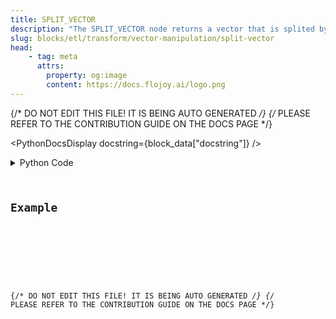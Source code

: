 ```yaml
---
title: SPLIT_VECTOR
description: "The SPLIT_VECTOR node returns a vector that is splited by a given index"
slug: blocks/etl/transform/vector-manipulation/split-vector
head:
    - tag: meta
      attrs:
        property: og:image
        content: https://docs.flojoy.ai/logo.png
---
```


{/* DO NOT EDIT THIS FILE! IT IS BEING AUTO GENERATED */}
{/* PLEASE REFER TO THE CONTRIBUTION GUIDE ON THE DOCS PAGE */}


<PythonDocsDisplay docstring={block_data["docstring"]} />
<details>
<summary>Python Code</summary>



<Code code={pythonCode} lang="py" wrap theme="dracula" />

[Find this Flojoy Block on GitHub](https://github.com/flojoy-ai/blocks/blob/main/blocks/ETL/TRANSFORM/VECTOR_MANIPULATION/SPLIT_VECTOR/SPLIT_VECTOR.py)

</details>

## Example


<GetHelpWidget />


<AppDisplay app={app} blockName="SPLIT_VECTOR" client:visible />


<Example />

{/* DO NOT EDIT THIS FILE! IT IS BEING AUTO GENERATED */}
{/* PLEASE REFER TO THE CONTRIBUTION GUIDE ON THE DOCS PAGE */}
